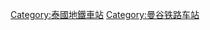 {{Commonscat|Bangkok Metro}}

[[Category:泰國地鐵車站|Category:泰國地鐵車站]]
[[Category:曼谷铁路车站|Category:曼谷铁路车站]]